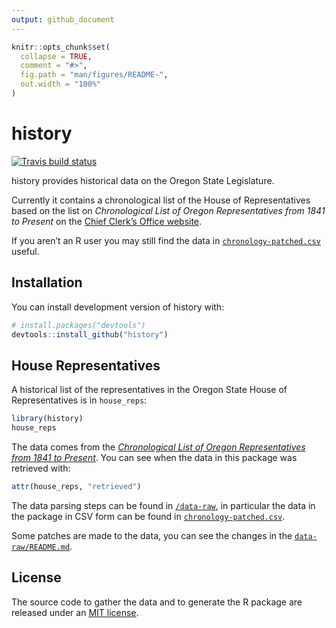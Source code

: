 ```yaml
---
output: github_document
---
```


<!-- README.md is generated from README.Rmd. Please edit that file -->

```r
knitr::opts_chunk$set(
  collapse = TRUE,
  comment = "#>",
  fig.path = "man/figures/README-",
  out.width = "100%"
)
```
# history

[![Travis build status](https://travis-ci.org/or-house-vis/history.svg?branch=master)](https://travis-ci.org/or-house-vis/history)
 
history provides historical data on the Oregon State Legislature.

Currently it contains a chronological list of the House of Representatives based on the list on *Chronological List of Oregon Representatives from 1841 to Present* on the [Chief Clerk's Office website](https://www.oregonlegislature.gov/chief-clerk/Pages/representatives.aspx).

If you aren't an R user you may still find the data in [`chronology-patched.csv`](/data-raw/chronology-patched.csv) useful.

## Installation

You can install development version of history with:
``` r
# install.packages("devtools")
devtools::install_github("history")
```

## House Representatives

A historical list of the representatives in the Oregon State House of Representatives is in `house_reps`:
```r
library(history)
house_reps
```

The data comes from the [*Chronological List of Oregon Representatives from 1841 to Present*](https://www.oregonlegislature.gov/chief-clerk/Pages/representatives.aspx).  You can see when the data in this package was retrieved with:
```r
attr(house_reps, "retrieved")
```

The data parsing steps can be found in [`/data-raw`](/data-raw), in particular the data in the package in CSV form can be found in [`chronology-patched.csv`](/data-raw/chronology-patched.csv).

Some patches are made to the data, you can see the changes in the [`data-raw/README.md`](/data-raw/README.md).

## License

The source code to gather the data and to generate the R package are released under an [MIT license](LICENSE.md). 

